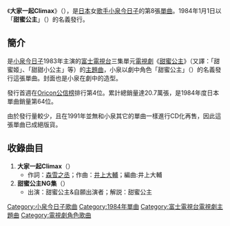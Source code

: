 {{Infobox Single
| Name           = 大家一起Climax<br />{{lang|ja|クライマックス御一緒に}}
| Artist         = [[小泉今日子|小泉今日子]]（甜蜜公主）
| Album          = 
| Released       = 1984年1月1日
| Format         = 
| Recorded       = 
| Genre          = [[偶像歌謡曲|偶像歌謡曲]]
| Length         = 
| Label          = [[Victor_Entertainment|Victor音樂產業]]
| Writer         = [[森雪之丞|森雪之丞]]、[[井上大輔|井上大輔]]
| Producer       = 
| Certification  = 
| Chart position = *週間最高排行第4位（[[Oricon公信榜|Oricon]]）
*週間最高排行第8位（[[The_Best_Ten|The Best Ten]]）
*1984年度年間排行第64位（[[Oricon公信榜|Oricon]]）
| Last single    = [[艷淚的姑娘|艷淚的姑娘]]<br />（1983年）
| This single    = '''大家一起Climax'''<br />（1984年）
| Next single    = [[沙灘上的摩登人魚/風之魔法|沙灘上的摩登人魚／風之魔法]]<br />(1984年)
}}
《'''大家一起Climax'''》（{{lang-ja|'''クライマックス御一緒に'''}}），是[[日本|日本]]女[[歌手|歌手]][[小泉今日子|小泉今日子]]的第8張[[單曲|單曲]]。1984年1月1日以「'''甜蜜公主'''」（{{lang|ja|'''あんみつ姫'''}}）的名義發行。

==簡介==
是[[小泉今日子|小泉今日子]]1983年主演的[[富士電視台|富士電視台]]三集單元[[日本電視劇|電視劇]]《[[甜蜜公主|甜蜜公主]]》（又譯：「甜蜜姬」、「甜甜小公主」等）的[[主題曲|主題曲]]，小泉以劇中角色「甜蜜公主」（{{lang|ja|あんみつ姫}}）的名義發行這張單曲。封面也是小泉在劇中的造型。

發行首週在[[Oricon公信榜|Oricon公信榜]]排行第4位。累計總銷量達20.7萬張，是1984年度日本單曲銷量第64位。

由於發行量較少，且在1991年並無和小泉其它的單曲一樣進行CD化再售，因此這張單曲已成絕版貨。

==收錄曲目==
#'''大家一起Climax'''（{{lang|ja|クライマックス御一緒に}}）
#*作詞：[[森雪之丞|森雪之丞]]；作曲：[[井上大輔|井上大輔]]；編曲:井上大輔
#'''甜蜜公主NG集'''（{{lang|ja|あんみつ姫NG集}}）
#*出演：甜蜜公主&自願出演者；解説：甜蜜公主

{{DEFAULTSORT:Climax Goisshoni}}
[[Category:小泉今日子歌曲|Category:小泉今日子歌曲]]
[[Category:1984年單曲|Category:1984年單曲]]
[[Category:富士電視台電視劇主題曲|Category:富士電視台電視劇主題曲]]
[[Category:電視劇角色歌曲|Category:電視劇角色歌曲]]